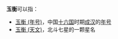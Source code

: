 '''玉衡'''可以指：
* [[玉衡_(年号)|玉衡 (年号)]]，中国[[十六国|十六国]]时期[[成汉|成汉]]的[[年号|年号]]
* [[玉衡_(天文)|玉衡 (天文)]]，北斗七星的一颗星名
{{disambig|Cat=二字中國相關消歧義}}